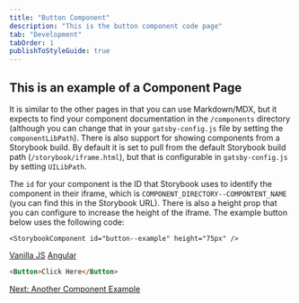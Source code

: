 ```yaml
---
title: "Button Component"
description: "This is the button component code page"
tab: "Development"
tabOrder: 1
publishToStyleGuide: true
---
```


## This is an example of a Component Page

It is similar to the other pages in that you can use Markdown/MDX, but it expects to find your component documentation in the `/components` directory (although you can change that in your `gatsby-config.js` file by setting the `componentLibPath`). There is also support for showing components from a Storybook build. By default it is set to pull from the default Storybook build path (`/storybook/iframe.html`), but that is configurable in `gatsby-config.js` by setting `UILibPath`.

The `id` for your component is the ID that Storybook uses to identify the component in their iframe, which is `COMPONENT_DIRECTORY--COMPONTENT_NAME` (you can find this in the Storybook URL). There is also a height prop that you can configure to increase the height of the iframe. The example button below uses the following code:

```
<StorybookComponent id="button--example" height="75px" />
```

<StorybookComponent id="button--example" height="75px" />

<TabLinks defaultTab="React">
  <a href="http://example.com/vanillajs" target="_blank">Vanilla JS</a>
  <a href="http://example.com/angular" target="_blank">Angular</a>
</TabLinks>

```html
<Button>Click Here</Button>
```

[Next: Another Component Example](/cta/code/)


